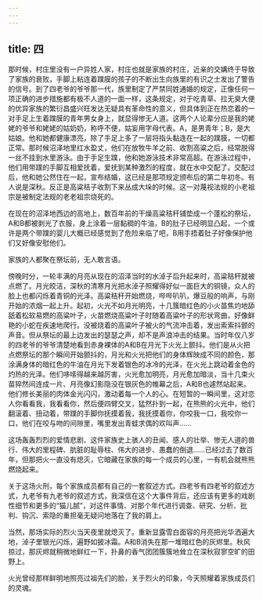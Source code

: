 ```yaml
---
---
---
```

title: 四
---




那时候，村庄里没有一户异姓人家，村庄也就是家族的村庄，近亲的交媾终于导致了家族的衰败，手脚上粘连着蹼膜的孩子的不断出生向族里的有识之士发出了警告的信号。到了四老爷的爷爷那一代，族里制定了严禁同姓通婚的规定，正像任何一项正确的进步措施都有极不人道的一面一样，这条规定，对于吃青草、拉无臭大便的优异家族的繁衍昌盛兴旺发达无疑具有革命性的意义，但具体到正在热恋着的一对手足上生着蹼膜的青年男女身上，就显得惨无人道。这两个人论辈分应是我的姥姥的爷爷和姥姥的姑奶奶，称呼不便，姑妄用字母代表。A，是男青年；B，是大姑娘。他和她都健康漂亮，除了手足上多了一层将指头黏连在一起的蹼膜，一切都正常。那时候沼泽地里红水盈丈，他们在放牧牛羊之前、收割高粱之后，经常脱得一丝不挂到水里游泳。由于手足生蹼，他和她游泳技术非常高超。在游泳过程中，他们用带蹼的手脚互相爱抚着，爱抚到某种激烈的程度，就在水中交配了。交配过后，他和她公然住在一起，宣布结婚，这已经是那项规定颁布后的第二年初冬。有人说是深秋。反正是高粱秸子收割下来丛成大垛的时候。这一对蔑视法规的小老祖宗是被制定法规的老老祖宗烧死的。

在现在的沼泽地西边的高地上，数百年前的干燥高粱秸秆铺垫成一个蓬松的祭坛，A和B都被剥光了衣服，身上涂着一层黏稠的牛油，B的肚子已经明显凸起，一个或许是两个带蹼的婴儿大概已经感觉到了危险来临了吧，B用手捂着肚子好像保护他们又好像安慰他们。

家族的人都聚在祭坛前，无人敢言语。

傍晚时分，一轮丰满的月亮从现在的沼泽当时的水淖子后升起来时，高粱秸秆就被点燃了。月光皎洁，深秋的清寒月光把水淖子照耀得好似一面巨大的铜镜，众人的脸上也都闪烁着青铜的光泽。高粱秸秆开始燃烧，哔哔叭叭，爆豆般的响声，与刚开始的浓烟一起上升。起初，火光不如月光明亮，十几簇暗红色的小火苗焦灼地舔舐着松软易燃的高粱叶子，火苗燃烧高粱叶子时随着高粱叶子的形状弯曲，好像鲜艳的小蛇在疾速地爬行。没被烧着的高粱叶子被火的气流冲击着，发出索索抖颤的声音。但从祭坛的最上边发出的瑟瑟之声，却不是声浪冲击的结果。当时年仅八岁的四老爷的爷爷清楚地看到赤身裸体的A和B在月光下火光上颤抖。他们是从火把点燃祭坛的那个瞬间开始颤抖的，月光和火光把他们的身体辉映成不同的颜色，那涂满身体的暗红色的牛油在月光下发着银色的冰冷的光泽，在火光上跳动着金色的灼热的光泽。他们哆嗦得越来越厉害，火光愈加明亮，月光愈加暗淡，当十几束火苗猝然间连成一片、月亮像幻影隐没在银灰色的帷幕之后，A和B也遽然站起来。他们修长美丽的肉体金光闪闪，激动着每一个人的心。在短暂的一瞬间里，这对恋人你看看我，我看看你，然后便四臂交叉，猛然扑到一起，在熊熊的火光中，他们翻滚着、扭动着，带蹼的手脚你抚摸着我，我抚摸着你，你咬我一口，我咬你一口，他们在咬与吻的间隙里，嘴里发出青蛙求偶的欢叫声……

这场轰轰烈烈的爱情悲剧、这件家族史上骇人的丑闻、感人的壮举、惨无人道的兽行、伟大的里程碑、肮脏的耻辱柱、伟大的进步、愚蠢的倒退……已经过去了数百年，但那把火一直没有熄灭，它暗藏在家族的每一个成员的心里，一有机会就熊熊燃烧起来。

关于这场火刑，每个家族成员都有自己的一套叙述方式。四老爷有四老爷的叙述方式，九老爷有九老爷的叙述方式，我深信在这个大事件背后，还应该有更多的戏剧性细节和更多的“猫儿腻”，对这件事情、对那个年代进行调查、研究、分析、批判、钩沉、索隐的重担毫无疑问地落在了我的肩上。

当然，那场实际的烈火当天夜里就熄灭了。重新显露雪白面容的月亮把光华洒遍大地，淖子里银光闪烁，遍野如披冰霜。A和B消失在那一堆暗红色的灰烬里。秋风掠过，那灰烬就稍微地鲜红一下，扑鼻的香气团团簇簇地耸立在深秋寂寥空旷的田野上。

火光曾经那样鲜明地照亮过祖先们的脸，关于烈火的印象，今天照耀着家族成员们的灵魂。